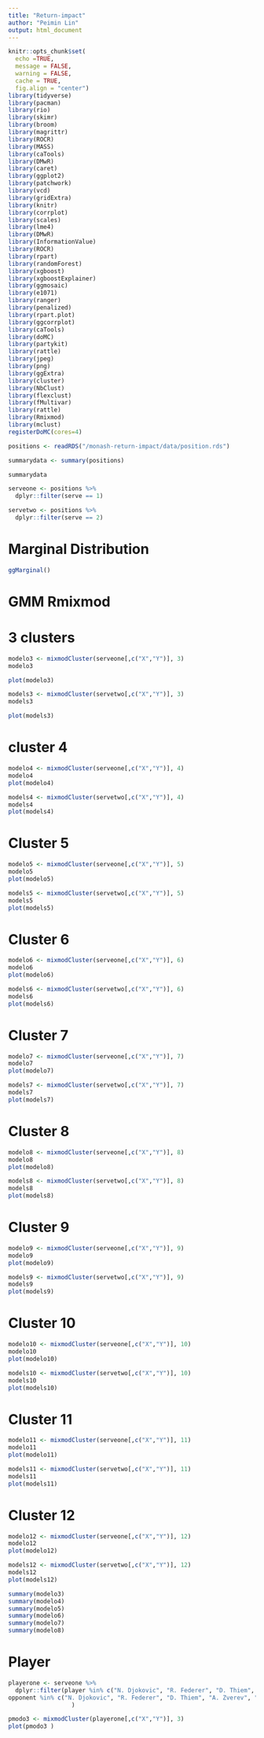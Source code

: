 ```yaml
---
title: "Return-impact"
author: "Peimin Lin"
output: html_document
---
```


```r
knitr::opts_chunk$set(
  echo =TRUE, 
  message = FALSE,
  warning = FALSE,
  cache = TRUE,
  fig.align = "center")
library(tidyverse) 
library(pacman)
library(rio)
library(skimr)
library(broom) 
library(magrittr)
library(ROCR)
library(MASS)
library(caTools)
library(DMwR)
library(caret)
library(ggplot2)
library(patchwork)
library(vcd)
library(gridExtra)
library(knitr)
library(corrplot)
library(scales)
library(lme4)
library(DMwR)
library(InformationValue)
library(ROCR)
library(rpart)
library(randomForest)
library(xgboost)
library(xgboostExplainer)
library(ggmosaic)
library(e1071)
library(ranger)
library(penalized)
library(rpart.plot)
library(ggcorrplot)
library(caTools)
library(doMC)
library(partykit)
library(rattle)
library(jpeg)
library(png)
library(ggExtra)
library(cluster)
library(NbClust)
library(flexclust)
library(fMultivar)
library(rattle)
library(Rmixmod)
library(mclust)
registerDoMC(cores=4)
```


```r
positions <- readRDS("/monash-return-impact/data/position.rds")  
```


```r
summarydata <- summary(positions)

summarydata
```


```r
serveone <- positions %>% 
  dplyr::filter(serve == 1)
```


```r
servetwo <- positions %>% 
  dplyr::filter(serve == 2)
```



# Marginal Distribution

```r
ggMarginal()
```
 

# GMM Rmixmod


# 3 clusters

```r
modelo3 <- mixmodCluster(serveone[,c("X","Y")], 3)
modelo3
```


```r
plot(modelo3)
```

```r
models3 <- mixmodCluster(servetwo[,c("X","Y")], 3)
models3
```


```r
plot(models3)
```

# cluster 4

```r
modelo4 <- mixmodCluster(serveone[,c("X","Y")], 4)
modelo4
plot(modelo4)
```


```r
models4 <- mixmodCluster(servetwo[,c("X","Y")], 4)
models4
plot(models4)
```

# Cluster 5

```r
modelo5 <- mixmodCluster(serveone[,c("X","Y")], 5)
modelo5
plot(modelo5)
```


```r
models5 <- mixmodCluster(servetwo[,c("X","Y")], 5)
models5
plot(models5)
```


# Cluster 6


```r
modelo6 <- mixmodCluster(serveone[,c("X","Y")], 6)
modelo6
plot(modelo6)
```


```r
models6 <- mixmodCluster(servetwo[,c("X","Y")], 6)
models6
plot(models6)
```

# Cluster 7 


```r
modelo7 <- mixmodCluster(serveone[,c("X","Y")], 7)
modelo7
plot(modelo7)
```

```r
models7 <- mixmodCluster(servetwo[,c("X","Y")], 7)
models7
plot(models7)
```


# Cluster 8 

```r
modelo8 <- mixmodCluster(serveone[,c("X","Y")], 8)
modelo8
plot(modelo8)
```


```r
models8 <- mixmodCluster(servetwo[,c("X","Y")], 8)
models8
plot(models8)
```



# Cluster 9 


```r
modelo9 <- mixmodCluster(serveone[,c("X","Y")], 9)
modelo9
plot(modelo9)
```



```r
models9 <- mixmodCluster(servetwo[,c("X","Y")], 9)
models9
plot(models9)
```

# Cluster 10

```r
modelo10 <- mixmodCluster(serveone[,c("X","Y")], 10)
modelo10
plot(modelo10)
```

```r
models10 <- mixmodCluster(servetwo[,c("X","Y")], 10)
models10
plot(models10)
```


# Cluster 11 

```r
modelo11 <- mixmodCluster(serveone[,c("X","Y")], 11)
modelo11
plot(modelo11)
```


```r
models11 <- mixmodCluster(servetwo[,c("X","Y")], 11)
models11
plot(models11)
```


# Cluster 12 

```r
modelo12 <- mixmodCluster(serveone[,c("X","Y")], 12)
modelo12
plot(modelo12)
```



```r
models12 <- mixmodCluster(servetwo[,c("X","Y")], 12)
models12
plot(models12)
```


```r
summary(modelo3)
summary(modelo4)
summary(modelo5)
summary(modelo6)
summary(modelo7)
summary(modelo8)
```

# Player 

```r
playerone <- serveone %>%
  dplyr::filter(player %in% c("N. Djokovic", "R. Federer", "D. Thiem", "A. Zverev", "D. Schwartzman", "R. Nadal", "D. Medvedev", "S. Tsitsipas", "A. Rublev", "M. Berrettini", "R. Bautista Agut", "P. Carreno Busta") |
opponent %in% c("N. Djokovic", "R. Federer", "D. Thiem", "A. Zverev", "D. Schwartzman", "R. Nadal", "D. Medvedev", "S. Tsitsipas", "A. Rublev", "M. Berrettini", "R. Bautista Agut", "P. Carreno Busta") 
                  )
```


```r
pmodo3 <- mixmodCluster(playerone[,c("X","Y")], 3)
plot(pmodo3 )
```






















